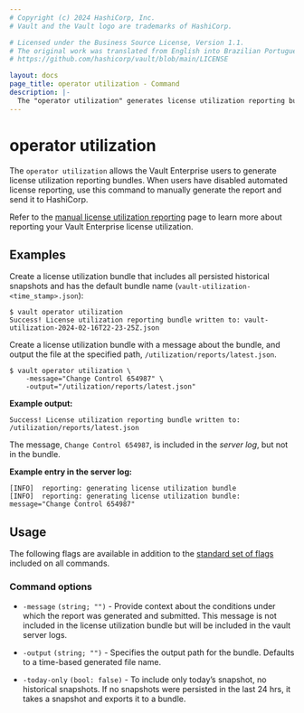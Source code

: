 ```yaml
---
# Copyright (c) 2024 HashiCorp, Inc.
# Vault and the Vault logo are trademarks of HashiCorp.

# Licensed under the Business Source License, Version 1.1.
# The original work was translated from English into Brazilian Portuguese.
# https://github.com/hashicorp/vault/blob/main/LICENSE

layout: docs
page_title: operator utilization - Command
description: |-
  The "operator utilization" generates license utilization reporting bundles for the Vault Enterprise users.
---
```


# operator utilization

The `operator utilization` allows the Vault Enterprise users to generate license
utilization reporting bundles. When users have disabled automated license
reporting, use this command to manually generate the report and send it to
HashiCorp.

<Note title="Vault Enterprise">

Refer to the [manual license utilization
reporting](/vault/docs/enterprise/license/manual-reporting) page to learn more
about reporting your Vault Enterprise license utilization.

</Note>

## Examples

Create a license utilization bundle that includes all persisted historical
snapshots and has the default bundle name
(`vault-utilization-<time_stamp>.json`):

```shell-session
$ vault operator utilization
Success! License utilization reporting bundle written to: vault-utilization-2024-02-16T22-23-25Z.json
```

Create a license utilization bundle with a message about the bundle, and output
the file at the specified path, `/utilization/reports/latest.json`.

```shell-session
$ vault operator utilization \
    -message="Change Control 654987" \
    -output="/utilization/reports/latest.json"
```

**Example output:**

<CodeBlockConfig hideClipboard>

```plaintext
Success! License utilization reporting bundle written to: /utilization/reports/latest.json
```

</CodeBlockConfig>

The message, `Change Control 654987`, is included in the _server log_, but not
in the bundle.

**Example entry in the server log:**

<CodeBlockConfig hideClipboard>

```plaintext
[INFO]  reporting: generating license utilization bundle
[INFO]  reporting: generating license utilization bundle: message="Change Control 654987"
```

</CodeBlockConfig>

## Usage

The following flags are available in addition to the [standard set of
flags](/vault/docs/commands) included on all commands.

### Command options

- `-message` `(string; "")` - Provide context about the conditions under which
the report was generated and submitted. This message is not included in the
license utilization bundle but will be included in the vault server logs.

- `-output` `(string; "")` - Specifies the output path for the bundle. Defaults
to a time-based generated file name.

- `-today-only` `(bool: false)` - To include only today’s snapshot, no
historical snapshots. If no snapshots were persisted in the last 24 hrs, it
takes a snapshot and exports it to a bundle.
